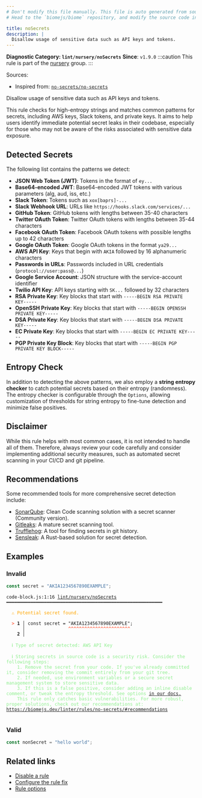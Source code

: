 ```yaml
---
# Don't modify this file manually. This file is auto generated from source, and you will lose your changes next time the website is built.
# Head to the `biomejs/biome` repository, and modify the source code in there.

title: noSecrets
description: |
  Disallow usage of sensitive data such as API keys and tokens.
---
```


**Diagnostic Category: `lint/nursery/noSecrets`**
<Tabs>
<TabItem label="JavaScript (and super languages)" icon="seti:javascript">
**Since**: `v1.9.0`
:::caution
This rule is part of the [nursery](/linter/rules/#nursery) group.
:::

Sources: 
- Inspired from: <a href="https://github.com/nickdeis/eslint-plugin-no-secrets/blob/master/README.md" target="_blank"><code>no-secrets/no-secrets</code></a>

Disallow usage of sensitive data such as API keys and tokens.

This rule checks for high-entropy strings and matches common patterns
for secrets, including AWS keys, Slack tokens, and private keys.
It aims to help users identify immediate potential secret leaks in their codebase,
especially for those who may not be aware of the risks associated with
sensitive data exposure.

## Detected Secrets

The following list contains the patterns we detect:

- **JSON Web Token (JWT)**: Tokens in the format of `ey...`
- **Base64-encoded JWT**: Base64-encoded JWT tokens with various parameters (alg, aud, iss, etc.)
- **Slack Token**: Tokens such as `xox[baprs]-...`
- **Slack Webhook URL**: URLs like `https://hooks.slack.com/services/...`
- **GitHub Token**: GitHub tokens with lengths between 35-40 characters
- **Twitter OAuth Token**: Twitter OAuth tokens with lengths between 35-44 characters
- **Facebook OAuth Token**: Facebook OAuth tokens with possible lengths up to 42 characters
- **Google OAuth Token**: Google OAuth tokens in the format `ya29...`
- **AWS API Key**: Keys that begin with `AKIA` followed by 16 alphanumeric characters
- **Passwords in URLs**: Passwords included in URL credentials (`protocol://user:pass@...`)
- **Google Service Account**: JSON structure with the service-account identifier
- **Twilio API Key**: API keys starting with `SK...` followed by 32 characters
- **RSA Private Key**: Key blocks that start with `-----BEGIN RSA PRIVATE KEY-----`
- **OpenSSH Private Key**: Key blocks that start with `-----BEGIN OPENSSH PRIVATE KEY-----`
- **DSA Private Key**: Key blocks that start with `-----BEGIN DSA PRIVATE KEY-----`
- **EC Private Key**: Key blocks that start with `-----BEGIN EC PRIVATE KEY-----`
- **PGP Private Key Block**: Key blocks that start with `-----BEGIN PGP PRIVATE KEY BLOCK-----`

## Entropy Check

In addition to detecting the above patterns, we also employ a **string entropy checker** to catch potential secrets based on their entropy (randomness). The entropy checker is configurable through the `Options`, allowing customization of thresholds for string entropy to fine-tune detection and minimize false positives.

## Disclaimer

While this rule helps with most common cases, it is not intended to handle all of them.
Therefore, always review your code carefully and consider implementing additional security
measures, such as automated secret scanning in your CI/CD and git pipeline.

## Recommendations

Some recommended tools for more comprehensive secret detection include:

- [SonarQube](https://www.sonarsource.com/products/sonarqube/downloads/): Clean Code scanning solution with a secret scanner (Community version).
- [Gitleaks](https://github.com/gitleaks/gitleaks/): A mature secret scanning tool.
- [Trufflehog](https://github.com/trufflesecurity/trufflehog): A tool for finding secrets in git history.
- [Sensleak](https://github.com/crates-pro/sensleak-rs): A Rust-based solution for secret detection.

## Examples

### Invalid

```js
const secret = "AKIA1234567890EXAMPLE";
```

<pre class="language-text"><code class="language-text">code-block.js:1:16 <a href="https://biomejs.dev/linter/rules/no-secrets">lint/nursery/noSecrets</a> ━━━━━━━━━━━━━━━━━━━━━━━━━━━━━━━━━━━━━━━━━━━━━━━━━━━━━━━━━━<br /><br />  <strong><span style="color: Orange;">⚠</span></strong> <span style="color: Orange;">Potential secret found.</span><br />  <br />  <strong><span style="color: Tomato;">&gt;</span></strong> <strong>1 │ </strong>const secret = &quot;AKIA1234567890EXAMPLE&quot;;<br />   <strong>   │ </strong>               <strong><span style="color: Tomato;">^</span></strong><strong><span style="color: Tomato;">^</span></strong><strong><span style="color: Tomato;">^</span></strong><strong><span style="color: Tomato;">^</span></strong><strong><span style="color: Tomato;">^</span></strong><strong><span style="color: Tomato;">^</span></strong><strong><span style="color: Tomato;">^</span></strong><strong><span style="color: Tomato;">^</span></strong><strong><span style="color: Tomato;">^</span></strong><strong><span style="color: Tomato;">^</span></strong><strong><span style="color: Tomato;">^</span></strong><strong><span style="color: Tomato;">^</span></strong><strong><span style="color: Tomato;">^</span></strong><strong><span style="color: Tomato;">^</span></strong><strong><span style="color: Tomato;">^</span></strong><strong><span style="color: Tomato;">^</span></strong><strong><span style="color: Tomato;">^</span></strong><strong><span style="color: Tomato;">^</span></strong><strong><span style="color: Tomato;">^</span></strong><strong><span style="color: Tomato;">^</span></strong><strong><span style="color: Tomato;">^</span></strong><strong><span style="color: Tomato;">^</span></strong><strong><span style="color: Tomato;">^</span></strong><br />    <strong>2 │ </strong><br />  <br />  <strong><span style="color: lightgreen;">ℹ</span></strong> <span style="color: lightgreen;">Type of secret detected: AWS API Key</span><br />  <br />  <strong><span style="color: lightgreen;">ℹ</span></strong> <span style="color: lightgreen;">Storing secrets in source code is a security risk. Consider the following steps:<br /></span>    <span style="color: lightgreen;">1. Remove the secret from your code. If you've already committed it, consider removing the commit entirely from your git tree.<br /></span>    <span style="color: lightgreen;">2. If needed, use environment variables or a secure secret management system to store sensitive data.<br /></span>    <span style="color: lightgreen;">3. If this is a false positive, consider adding an inline disable comment, or tweak the entropy threshold. See options </span><span style="color: lightgreen;"><a href="https://biomejs.dev/linter/rules/no-secrets/#options">in our docs.</a></span><span style="color: lightgreen;"><br /></span>    <span style="color: lightgreen;">This rule only catches basic vulnerabilities. For more robust, proper solutions, check out our recommendations at: </span><span style="color: lightgreen;"><a href="https://biomejs.dev/linter/rules/no-secrets/#recommendations">https://biomejs.dev/linter/rules/no-secrets/#recommendations</a></span><br />  <br /></code></pre>

### Valid

```js
const nonSecret = "hello world";
```

## Related links

- [Disable a rule](/linter/#disable-a-lint-rule)
- [Configure the rule fix](/linter#configure-the-rule-fix)
- [Rule options](/linter/#rule-options)

</TabItem>
</Tabs>

